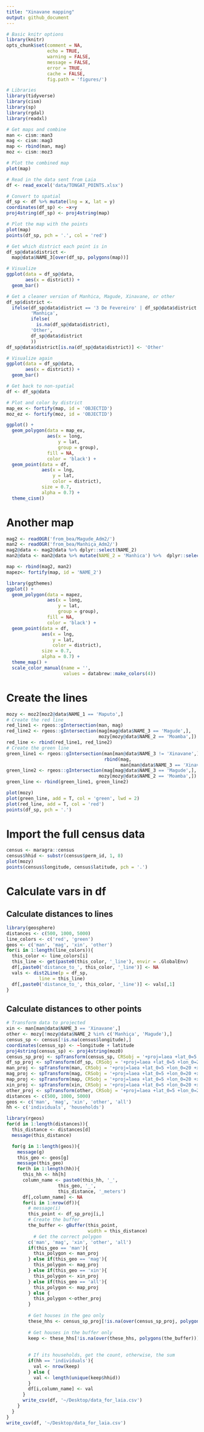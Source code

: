 ```yaml
---
title: "Xinavane mapping"
output: github_document
---
```



```r
# Basic knitr options
library(knitr)
opts_chunk$set(comment = NA, 
               echo = TRUE, 
               warning = FALSE, 
               message = FALSE, 
               error = TRUE, 
               cache = FALSE,
               fig.path = 'figures/')
```


```r
# Libraries
library(tidyverse)
library(cism)
library(sp)
library(rgdal)
library(readxl)

# Get maps and combine
man <- cism::man3
mag <- cism::mag3
map <- rbind(man, mag)
moz <- cism::moz3

# Plot the combined map
plot(map)

# Read in the data sent from Laia
df <- read_excel('data/TONGAT_POINTS.xlsx')

# Convert to spatial
df_sp <- df %>% mutate(lng = x, lat = y)
coordinates(df_sp) <- ~x+y
proj4string(df_sp) <- proj4string(map)

# Plot the map with the points
plot(map)
points(df_sp, pch = '.', col = 'red')

# Get which district each point is in
df_sp@data$district <- 
  map@data$NAME_3[over(df_sp, polygons(map))]

# Visualize
ggplot(data = df_sp@data,
       aes(x = district)) +
  geom_bar()

# Get a cleaner version of Manhica, Magude, Xinavane, or other
df_sp$district <- 
  ifelse(df_sp@data$district == '3 De Fevereiro' | df_sp@data$district == 'Ilha Josina Machel',
         'Manhiça',
         ifelse(
           is.na(df_sp@data$district),
         'Other',
         df_sp@data$district
         ))
df_sp@data$district[is.na(df_sp@data$district)] <- 'Other'

# Visualize again
ggplot(data = df_sp@data,
       aes(x = district)) +
  geom_bar()

# Get back to non-spatial
df <- df_sp@data

# Plot and color by district
map_ex <- fortify(map, id = 'OBJECTID')
moz_ez <- fortify(moz, id = 'OBJECTID')

ggplot() +
  geom_polygon(data = map_ex,
               aes(x = long,
                   y = lat,
                   group = group),
               fill = NA,
               color = 'black') +
  geom_point(data = df,
             aes(x = lng,
                 y = lat,
                 color = district),
             size = 0.7,
             alpha = 0.7) +
  theme_cism()
```

# Another map

```r
mag2 <- readOGR('from_bea/Magude_Adm2/')
man2 <- readOGR('from_bea/Manhiça_Adm2/')
mag2@data <- mag2@data %>% dplyr::select(NAME_2)
man2@data <- man2@data %>% mutate(NAME_2 = 'Manhica') %>%  dplyr::select(NAME_2)

map <- rbind(mag2, man2)
mapez<- fortify(map, id = 'NAME_2')

library(ggthemes)
ggplot() +
  geom_polygon(data = mapez,
               aes(x = long,
                   y = lat,
                   group = group),
               fill = NA,
               color = 'black') +
  geom_point(data = df,
             aes(x = lng,
                 y = lat,
                 color = district),
             size = 0.7,
             alpha = 0.7) +
  theme_map() +
  scale_color_manual(name = '',
                     values = databrew::make_colors(4))

```

# Create the lines

```r
mozy <- moz2[moz2@data$NAME_1 == 'Maputo',]
# Create the red line
red_line1 <- rgeos::gIntersection(man, mag)
red_line2 <- rgeos::gIntersection(mag[mag@data$NAME_3 == 'Magude',],
                                  mozy[mozy@data$NAME_2 == 'Moamba',])
red_line <- rbind(red_line1, red_line2)
# Create the green line
green_line1 <- rgeos::gIntersection(man[man@data$NAME_3 != 'Xinavane',],
                                    rbind(mag,
                                          man[man@data$NAME_3 == 'Xinavane',]))
green_line2 <- rgeos::gIntersection(mag[mag@data$NAME_3 == 'Magude',],
                                  mozy[mozy@data$NAME_2 == 'Moamba',])
green_line <- rbind(green_line1, green_line2)

plot(mozy)
plot(green_line, add = T, col = 'green', lwd = 2)
plot(red_line, add = T, col = 'red')
points(df_sp, pch = '.')
```

# Import the full census data

```r
census <- maragra::census
census$hhid <- substr(census$perm_id, 1, 8)
plot(mozy)
points(census$longitude, census$latitude, pch = '.')
```

# Calculate vars in df

## Calculate distances to lines

```r
library(geosphere)
distances <- c(500, 1000, 5000)
line_colors <- c('red', 'green')
geos <- c('man', 'mag', 'xin', 'other')
for(i in 1:length(line_colors)){
  this_color <- line_colors[i]
  this_line <- get(paste0(this_color, '_line'), envir = .GlobalEnv)
  df[,paste0('distance_to_', this_color, '_line')] <- NA
  vals <- dist2Line(p = df_sp,
            line = this_line)
  df[,paste0('distance_to_', this_color, '_line')] <- vals[,1]
}
```

## Calculate distances to other points

```r
# Transform data to projected
xin <- man[man@data$NAME_3 == 'Xinavane',]
other <- mozy[!mozy@data$NAME_2 %in% c('Manhiça', 'Magude'),]
census_sp <- census[!is.na(census$longitude),]
coordinates(census_sp) <- ~longitude + latitude
proj4string(census_sp) <- proj4string(moz0)
census_sp_proj <- spTransform(census_sp, CRSobj = '+proj=laea +lat_0=5 +lon_0=20 +x_0=0 +y_0=0 +datum=WGS84 +units=m +no_defs')
df_sp_proj <- spTransform(df_sp, CRSobj = '+proj=laea +lat_0=5 +lon_0=20 +x_0=0 +y_0=0 +datum=WGS84 +units=m +no_defs')
man_proj <- spTransform(man, CRSobj = '+proj=laea +lat_0=5 +lon_0=20 +x_0=0 +y_0=0 +datum=WGS84 +units=m +no_defs')
mag_proj <- spTransform(mag, CRSobj = '+proj=laea +lat_0=5 +lon_0=20 +x_0=0 +y_0=0 +datum=WGS84 +units=m +no_defs')
map_proj <- spTransform(map, CRSobj = '+proj=laea +lat_0=5 +lon_0=20 +x_0=0 +y_0=0 +datum=WGS84 +units=m +no_defs')
xin_proj <- spTransform(xin, CRSobj = '+proj=laea +lat_0=5 +lon_0=20 +x_0=0 +y_0=0 +datum=WGS84 +units=m +no_defs')
other_proj <- spTransform(other, CRSobj = '+proj=laea +lat_0=5 +lon_0=20 +x_0=0 +y_0=0 +datum=WGS84 +units=m +no_defs')
distances <- c(500, 1000, 5000)
geos <- c('man', 'mag', 'xin', 'other', 'all')
hh <- c('individuals', 'households')

library(rgeos)
for(d in 1:length(distances)){
  this_distance <- distances[d]
  message(this_distance)

  for(g in 1:length(geos)){
    message(g)
    this_geo <- geos[g]
    message(this_geo)
    for(h in 1:length(hh)){
      this_hh <- hh[h]
      column_name <- paste0(this_hh, '_',
                   this_geo, '_',
                   this_distance, '_meters')
      df[,column_name] <- NA
      for(i in 1:nrow(df)){
        # message(i)
        this_point <- df_sp_proj[i,]
        # Create the buffer
        the_buffer <- gBuffer(this_point,
                              width = this_distance)
          # Get the correct polygon
        c('man', 'mag', 'xin', 'other', 'all')
        if(this_geo == 'man'){
          this_polygon <- man_proj
        } else if(this_geo == 'mag'){
          this_polygon <- mag_proj
        } else if(this_geo == 'xin'){
          this_polygon <- xin_proj
        } else if(this_geo == 'all'){
          this_polygon <- map_proj
        } else {
          this_polygon <-other_proj
        }
        
        # Get houses in the geo only
        these_hhs <- census_sp_proj[!is.na(over(census_sp_proj, polygons(this_polygon))),]
        
        # Get houses in the buffer only
        keep <- these_hhs[!is.na(over(these_hhs, polygons(the_buffer))),]
        
        
        # If its households, get the count, otherwise, the sum
        if(hh == 'individuals'){
          val <- nrow(keep)
        } else {
          val <- length(unique(keep$hhid))
        }
        df[i,column_name] <- val
      }
      write_csv(df, '~/Desktop/data_for_laia.csv')
    }
  }
}
write_csv(df, '~/Desktop/data_for_laia.csv')
```